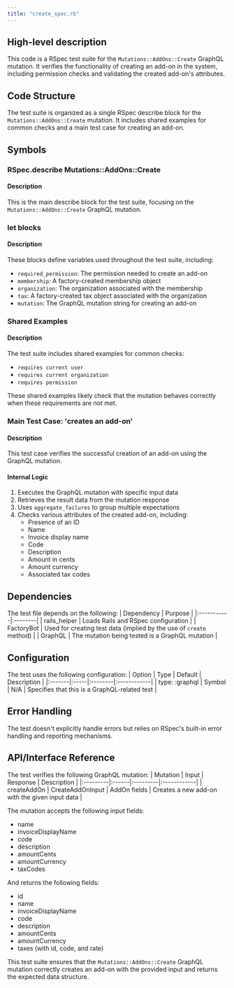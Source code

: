 ```yaml
---
title: "create_spec.rb"
---
```


## High-level description
This code is a RSpec test suite for the `Mutations::AddOns::Create` GraphQL mutation. It verifies the functionality of creating an add-on in the system, including permission checks and validating the created add-on's attributes.

## Code Structure
The test suite is organized as a single RSpec describe block for the `Mutations::AddOns::Create` mutation. It includes shared examples for common checks and a main test case for creating an add-on.

## Symbols

### RSpec.describe Mutations::AddOns::Create
#### Description
This is the main describe block for the test suite, focusing on the `Mutations::AddOns::Create` GraphQL mutation.

### let blocks
#### Description
These blocks define variables used throughout the test suite, including:
- `required_permission`: The permission needed to create an add-on
- `membership`: A factory-created membership object
- `organization`: The organization associated with the membership
- `tax`: A factory-created tax object associated with the organization
- `mutation`: The GraphQL mutation string for creating an add-on

### Shared Examples
#### Description
The test suite includes shared examples for common checks:
- `requires current user`
- `requires current organization`
- `requires permission`

These shared examples likely check that the mutation behaves correctly when these requirements are not met.

### Main Test Case: 'creates an add-on'
#### Description
This test case verifies the successful creation of an add-on using the GraphQL mutation.

#### Internal Logic
1. Executes the GraphQL mutation with specific input data
2. Retrieves the result data from the mutation response
3. Uses `aggregate_failures` to group multiple expectations
4. Checks various attributes of the created add-on, including:
   - Presence of an ID
   - Name
   - Invoice display name
   - Code
   - Description
   - Amount in cents
   - Amount currency
   - Associated tax codes

## Dependencies
The test file depends on the following:
| Dependency | Purpose |
|:-----------|:--------|
| rails_helper | Loads Rails and RSpec configuration |
| FactoryBot | Used for creating test data (implied by the use of `create` method) |
| GraphQL | The mutation being tested is a GraphQL mutation |

## Configuration
The test uses the following configuration:
| Option | Type | Default | Description |
|:-------|:-----|:--------|:------------|
| type: :graphql | Symbol | N/A | Specifies that this is a GraphQL-related test |

## Error Handling
The test doesn't explicitly handle errors but relies on RSpec's built-in error handling and reporting mechanisms.

## API/Interface Reference
The test verifies the following GraphQL mutation:
| Mutation | Input | Response | Description |
|:---------|:------|:---------|:------------|
| createAddOn | CreateAddOnInput | AddOn fields | Creates a new add-on with the given input data |

The mutation accepts the following input fields:
- name
- invoiceDisplayName
- code
- description
- amountCents
- amountCurrency
- taxCodes

And returns the following fields:
- id
- name
- invoiceDisplayName
- code
- description
- amountCents
- amountCurrency
- taxes (with id, code, and rate)

This test suite ensures that the `Mutations::AddOns::Create` GraphQL mutation correctly creates an add-on with the provided input and returns the expected data structure.